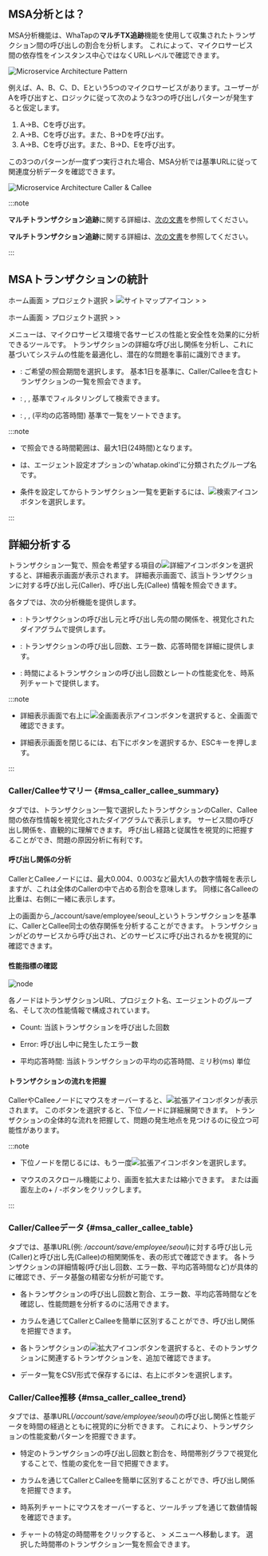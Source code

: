## MSA分析とは？

MSA分析機能は、WhaTapの**マルチTX追跡**機能を使用して収集されたトランザクション間の呼び出しの割合を分析します。 これによって、マイクロサービス間の依存性をインスタンス中心ではなくURLレベルで確認できます。

![Microservice Architecture Pattern](https://img.whatap.io/media/images/whatap_application_analysis_msa_pattern.png)

例えば、A、B、C、D、Eという5つのマイクロサービスがあります。ユーザーがAを呼び出すと、ロジックに従って次のような3つの呼び出しパターンが発生すると仮定します。 

1. A→B、Cを呼び出す。
2. A→B、Cを呼び出す。また、B→Dを呼び出す。
3. A→B、Cを呼び出す。また、B→D、Eを呼び出す。 

この3つのパターンが一度ずつ実行された場合、MSA分析では基準URLに従って関連度分析データを確認できます。

![Microservice Architecture Caller & Callee](https://img.whatap.io/media/images/whatap_application_analysis_msa_caller_callee.png)

:::note

<InDoc product="kubernetes">

**マルチトランザクション追跡**に関する詳細は、[次の文書](../java/trs-multi-trace)を参照してください。

</InDoc>

<Xclude product="kubernetes">

**マルチトランザクション追跡**に関する詳細は、[次の文書](trs-multi-trace)を参照してください。

</Xclude>

:::

## MSAトランザクションの統計

<Xclude product="kubernetes">

ホーム画面 &gt; プロジェクト選択 &gt; ![サイトマップアイコン](/img/ic-sitemap.svg) <Cmdname sid="sitemap" className="uitext" /> &gt; <Cmdname sid="side_analysis" className="uitext" /> &gt; <Cmdname sid="side_msa" className="uitext" />

</Xclude>

<InDoc product="kubernetes">

ホーム画面 &gt; プロジェクト選択 &gt; <Cmdname sid="side_analysis" className="uitext" /> &gt; <Cmdname sid="side_msa" className="uitext" />

</InDoc>

<Cmdname sid="side_msa" className="uitext" />メニューは、マイクロサービス環境で各サービスの性能と安全性を効果的に分析できるツールです。 トランザクションの詳細な呼び出し関係を分析し、これに基づいてシステムの性能を最適化し、潜在的な問題を事前に識別できます。

<InDoc product="kubernetes"><ImgLang img='whatap_application_analysis_msa_2.png' desc='MSA分析' /></InDoc>

<Xclude product="kubernetes"><ImgLang img="apm-analysis-msa-list.png" desc="MSA分析" /></Xclude>

- <Cmdname sid="time_selector" className="uitext" />: ご希望の照会期間を選択します。 基本1日を基準に、Caller/Calleeを含むトランザクションの一覧を照会できます。

- <Cmdname sid="filter" className="uitext" />: <Cmdname sid="TTL06356" className="uitext" />, <Cmdname sid="spec" className="uitext" />, <Cmdname sid="TTL06918" className="uitext" /> 基準でフィルタリングして検索できます。

- <Cmdname sid="order_by" className="uitext" />: <Cmdname sid="count" className="uitext" />, <Cmdname sid="error" className="uitext" />, <Cmdname sid="timeAvg" className="uitext" />(平均の応答時間) 基準で一覧をソートできます。

:::note

- <Cmdname sid="time_selector" className="uitext" />で照会できる時間範囲は、最大1日(24時間)となります。

- <Cmdname sid="TTL06356" className="uitext" />は、エージェント設定オプションの'whatap.okind'に分類されたグループ名です。

- 条件を設定してからトランザクション一覧を更新するには、![検索アイコン](/img/ico-btn-search.png)ボタンを選択します。

:::

## 詳細分析する

トランザクション一覧で、照会を希望する項目の![詳細アイコン](/img/ic-pageview.svg)ボタンを選択すると、詳細表示画面が表示されます。 詳細表示画面で、該当トランザクションに対する呼び出し元(Caller)、呼び出し先(Callee) 情報を照会できます。 

<InDoc product="kubernetes"><ImgLang img="k8s-analysis-msa-detail.png" desc="MSA分析" /></InDoc>

<Xclude product="kubernetes"><ImgLang img="apm-analysis-msa-detail.png" desc="MSA分析" /></Xclude>

各タブでは、次の分析機能を提供します。

- <Cmdname sid="msa_caller_callee_summary" className="uitext" />: トランザクションの呼び出し元と呼び出し先の間の関係を、視覚化されたダイアグラムで提供します。

- <Cmdname sid="msa_caller_callee_table" className="uitext" />: トランザクションの呼び出し回数、エラー数、応答時間を詳細に提供します。

- <Cmdname sid="msa_caller_callee_trend" className="uitext" />: 時間によるトランザクションの呼び出し回数とレートの性能変化を、時系列チャートで提供します。

:::note

- 詳細表示画面で右上に![全画面表示アイコン](/img/ico-detail-mode.svg)ボタンを選択すると、全画面で確認できます。

- 詳細表示画面を閉じるには、右下に<Cmdname sid="confirm" className="uitext" />ボタンを選択するか、ESCキーを押します。

:::

### Caller/Calleeサマリー {#msa_caller_callee_summary}

<Cmdname sid="msa_caller_callee_summary" className="uitext" />タブでは、トランザクション一覧で選択したトランザクションのCaller、Callee間の依存性情報を視覚化されたダイアグラムで表示します。 サービス間の呼び出し関係を、直観的に理解できます。 呼び出し経路と従属性を視覚的に把握することができ、問題の原因分析に有利です。

#### 呼び出し関係の分析

<InDoc product="kubernetes"><ImgLang img='whatap_application_analysis_msa_3.png' desc='Caller/Calleeサマリー' /></InDoc>

<Xclude product="kubernetes"><ImgLang img='apm-analysis-msa-caller-callee-summary.png' desc='Caller/Calleeサマリー' /></Xclude>

CallerとCalleeノードには、最大0.004、0.003など最大1人の数字情報を表示しますが、これは全体のCallerの中で占める割合を意味します。 同様に各Calleeの比重は、右側に一緒に表示します。 

上の画面から_/account/save/employee/seoul_というトランザクションを基準に、CallerとCallee同士の依存関係を分析することができます。 トランザクションがどのサービスから呼び出され、どのサービスに呼び出されるかを視覚的に確認できます。

#### 性能指標の確認

![node](/img/apm-analysis-msa-caller-callee-node.png)

各ノードはトランザクションURL、プロジェクト名、エージェントのグループ名、そして次の性能情報で構成されています。

- <UI>Count</UI>: 当該トランザクションを呼び出した回数

- <UI>Error</UI>: 呼び出し中に発生したエラー数

- 平均応答時間: 当該トランザクションの平均の応答時間、ミリ秒(ms) 単位

#### トランザクションの流れを把握

CallerやCalleeノードにマウスをオーバーすると、![拡張アイコン](/img/right-arrow.svg)ボタンが表示されます。 このボタンを選択すると、下位ノードに詳細展開できます。 トランザクションの全体的な流れを把握して、問題の発生地点を見つけるのに役立つ可能性があります。

<InDoc product="kubernetes"><ImgLang img='whatap_application_analysis_msa_4.png' desc='Caller Callee サブノードの詳細展開' /></InDoc>

<Xclude product="kubernetes"><ImgLang img='apm-analysis-msa-caller-callee-summary-extend.png' desc='Caller/Calleeサマリー' /></Xclude>

:::note

- 下位ノードを閉じるには、もう一度![拡張アイコン](/img/right-arrow.svg)ボタンを選択します。

- マウスのスクロール機能により、画面を拡大または縮小できます。 または画面左上の+ / -ボタンをクリックします。

:::

### Caller/Calleeデータ {#msa_caller_callee_table}

<Cmdname sid="msa_caller_callee_table" className="uitext" />タブでは、基準URL(例: */account/save/employee/seoul*)に対する呼び出し元(Caller)と呼び出し先(Callee)の相関関係を、表の形式で確認できます。 各トランザクションの詳細情報(呼び出し回数、エラー数、平均応答時間など)が具体的に確認でき、データ基盤の精密な分析が可能です。

<InDoc product="kubernetes"><ImgLang img='whatap_application_analysis_msa_5.png' desc='CallerとCalleeの相関' /></InDoc>

<Xclude product="kubernetes"><ImgLang img='apm-analysis-msa-caller-callee-data.png' desc='Caller/Calleeサマリー' /></Xclude>

- 各トランザクションの呼び出し回数と割合、エラー数、平均応答時間などを確認し、性能問題を分析するのに活用できます。

- <Cmdname sid="type" className="uitext" />カラムを通じてCallerとCalleeを簡単に区別することができ、呼び出し関係を把握できます。

- 各トランザクションの![拡大アイコン](/img/ic-caret-right.svg)ボタンを選択すると、そのトランザクションに関連するトランザクションを、追加で確認できます。 

- データ一覧をCSV形式で保存するには、右上に<Cmdname sid="download_csv" className="uitext" />ボタンを選択します。

### Caller/Callee推移 {#msa_caller_callee_trend}

<Cmdname sid="msa_caller_callee_trend" className="uitext" />タブでは、基準URL(*/account/save/employee/seoul*)の呼び出し関係と性能データを時間の経過とともに視覚的に分析できます。 これにより、トランザクションの性能変動パターンを把握できます。

<InDoc product="kubernetes"><ImgLang img='whatap_application_analysis_msa_6.png' desc='Caller/Callee推移' /></InDoc>

<Xclude product="kubernetes"><ImgLang img='apm-analysis-msa-caller-callee-trend.png' desc='Caller/Calleeサマリー' /></Xclude>

- 特定のトランザクションの呼び出し回数と割合を、時間帯別グラフで視覚化することで、性能の変化を一目で把握できます。

- <Cmdname sid="type" className="uitext" />カラムを通じてCallerとCalleeを簡単に区別することができ、呼び出し関係を把握できます。

- 時系列チャートにマウスをオーバーすると、ツールチップを通じて数値情報を確認できます。 

- チャートの特定の時間帯をクリックすると、<Cmdname sid="side_analysis" className="uitext" /> &gt; <Cmdname sid="side_txSearch" className="uitext" />メニューへ移動します。 選択した時間帯のトランザクション一覧を照会できます。

